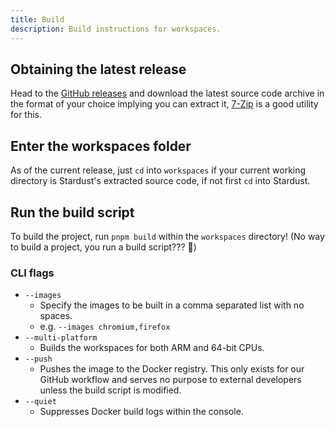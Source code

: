 ```yaml
---
title: Build
description: Build instructions for workspaces.
---
```


## Obtaining the latest release

Head to the [GitHub releases](https://github.com/spaceness/stardust) and download the latest source code archive in the format of your choice implying you can extract it, [7-Zip](https://7-zip.org) is a good utility for this.

## Enter the workspaces folder

As of the current release, just `cd` into `workspaces` if your current working directory is Stardust's extracted source code, if not first `cd` into Stardust.

## Run the build script

To build the project, run `pnpm build` within the `workspaces` directory! (No way to build a project, you run a build script??? 🤯)

### CLI flags

- `--images`
    - Specify the images to be built in a comma separated list with no spaces.
    - e.g. `--images chromium,firefox`
- `--multi-platform`
    - Builds the workspaces for both ARM and 64-bit CPUs.
- `--push`
    - Pushes the image to the Docker registry. This only exists for our GitHub workflow and serves no purpose to external developers unless the build script is modified.
- `--quiet`
    - Suppresses Docker build logs within the console.